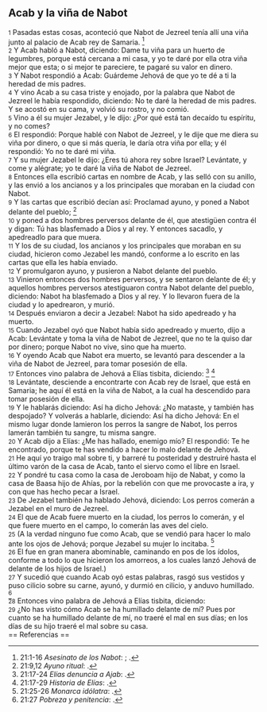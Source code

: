 == Acab y la viña de Nabot ==

{{anchor|1}} <small>1</small> Pasadas estas cosas, aconteció que Nabot de Jezreel tenía allí una viña junto al palacio de Acab rey de Samaria. <ref>21:1-16 ''Asesinato de los Nabot'': {{lib|LU|97|3|6}}; {{lib|LU|97|9|19}}.</ref><br>
{{anchor|2}} <small>2</small> Y Acab habló a Nabot, diciendo: Dame tu viña para un huerto de legumbres, porque está cercana a mi casa, y yo te daré por ella otra viña mejor que esta; o si mejor te pareciere, te pagaré su valor en dinero.<br>
{{anchor|3}} <small>3</small> Y Nabot respondió a Acab: Guárdeme Jehová de que yo te dé a ti la heredad de mis padres.<br>
{{anchor|4}} <small>4</small> Y vino Acab a su casa triste y enojado, por la palabra que Nabot de Jezreel le había respondido, diciendo: No te daré la heredad de mis padres. Y se acostó en su cama, y volvió su rostro, y no comió.<br>
{{anchor|5}} <small>5</small> Vino a él su mujer Jezabel, y le dijo: ¿Por qué está tan decaído tu espíritu, y no comes?<br>
{{anchor|6}} <small>6</small> El respondió: Porque hablé con Nabot de Jezreel, y le dije que me diera su viña por dinero, o que si más quería, le daría otra viña por ella; y él respondió: Yo no te daré mi viña.<br>
{{anchor|7}} <small>7</small> Y su mujer Jezabel le dijo: ¿Eres tú ahora rey sobre Israel? Levántate, y come y alégrate; yo te daré la viña de Nabot de Jezreel.<br>
{{anchor|8}} <small>8</small> Entonces ella escribió cartas en nombre de Acab, y las selló con su anillo, y las envió a los ancianos y a los principales que moraban en la ciudad con Nabot.<br>
{{anchor|9}} <small>9</small> Y las cartas que escribió decían así: Proclamad ayuno, y poned a Nabot delante del pueblo; <ref>21:9,12 ''Ayuno ritual'': {{lib|LU|89|3|1}}.</ref><br>
{{anchor|10}} <small>10</small> y poned a dos hombres perversos delante de él, que atestigüen contra él y digan: Tú has blasfemado a Dios y al rey. Y entonces sacadlo, y apedreadlo para que muera.<br>
{{anchor|11}} <small>11</small> Y los de su ciudad, los ancianos y los principales que moraban en su ciudad, hicieron como Jezabel les mandó, conforme a lo escrito en las cartas que ella les había enviado.<br>
{{anchor|12}} <small>12</small> Y promulgaron ayuno, y pusieron a Nabot delante del pueblo.<br>
{{anchor|13}} <small>13</small> Vinieron entonces dos hombres perversos, y se sentaron delante de él; y aquellos hombres perversos atestiguaron contra Nabot delante del pueblo, diciendo: Nabot ha blasfemado a Dios y al rey. Y lo llevaron fuera de la ciudad y lo apedrearon, y murió.<br>
{{anchor|14}} <small>14</small> Después enviaron a decir a Jezabel: Nabot ha sido apedreado y ha muerto.<br>
{{anchor|15}} <small>15</small> Cuando Jezabel oyó que Nabot había sido apedreado y muerto, dijo a Acab: Levántate y toma la viña de Nabot de Jezreel, que no te la quiso dar por dinero; porque Nabot no vive, sino que ha muerto.<br>
{{anchor|16}} <small>16</small> Y oyendo Acab que Nabot era muerto, se levantó para descender a la viña de Nabot de Jezreel, para tomar posesión de ella.<br>
{{anchor|17}} <small>17</small> Entonces vino palabra de Jehová a Elías tisbita, diciendo: <ref>21:17-24 ''Elías denuncia a Ajab'': {{lib|LU|97|9|19}}.</ref> <ref>21:17-29 ''Historia de Elías'': {{lib|LU|123|5|12}}.</ref><br>
{{anchor|18}} <small>18</small> Levántate, desciende a encontrarte con Acab rey de Israel, que está en Samaria; he aquí él está en la viña de Nabot, a la cual ha descendido para tomar posesión de ella.<br>
{{anchor|19}} <small>19</small> Y le hablarás diciendo: Así ha dicho Jehová: ¿No mataste, y también has despojado? Y volverás a hablarle, diciendo: Así ha dicho Jehová: En el mismo lugar donde lamieron los perros la sangre de Nabot, los perros lamerán también tu sangre, tu misma sangre.<br>
{{anchor|20}} <small>20</small> Y Acab dijo a Elías: ¿Me has hallado, enemigo mío? El respondió: Te he encontrado, porque te has vendido a hacer lo malo delante de Jehová.<br>
{{anchor|21}} <small>21</small> He aquí yo traigo mal sobre ti, y barreré tu posteridad y destruiré hasta el último varón de la casa de Acab, tanto el siervo como el libre en Israel.<br>
{{anchor|22}} <small>22</small> Y pondré tu casa como la casa de Jeroboam hijo de Nabat, y como la casa de Baasa hijo de Ahías, por la rebelión con que me provocaste a ira, y con que has hecho pecar a Israel.<br>
{{anchor|23}} <small>23</small> De Jezabel también ha hablado Jehová, diciendo: Los perros comerán a Jezabel en el muro de Jezreel.<br>
{{anchor|24}} <small>24</small> El que de Acab fuere muerto en la ciudad, los perros lo comerán, y el que fuere muerto en el campo, lo comerán las aves del cielo.<br>
{{anchor|25}} <small>25</small> (A la verdad ninguno fue como Acab, que se vendió para hacer lo malo ante los ojos de Jehová; porque Jezabel su mujer lo incitaba. <ref>21:25-26 ''Monarca idólatra'': {{lib|LU|97|2|1}}.</ref><br>
{{anchor|26}} <small>26</small> El fue en gran manera abominable, caminando en pos de los ídolos, conforme a todo lo que hicieron los amorreos, a los cuales lanzó Jehová de delante de los hijos de Israel.)<br>
{{anchor|27}} <small>27</small> Y sucedió que cuando Acab oyó estas palabras, rasgó sus vestidos y puso cilicio sobre su carne, ayunó, y durmió en cilicio, y anduvo humillado. <ref>21:27 ''Pobreza y penitencia'': {{lib|LU|89|3|3}}.</ref><br>
{{anchor|28}} <small>28</small> Entonces vino palabra de Jehová a Elías tisbita, diciendo:<br>
{{anchor|29}} <small>29</small> ¿No has visto cómo Acab se ha humillado delante de mí? Pues por cuanto se ha humillado delante de mí, no traeré el mal en sus días; en los días de su hijo traeré el mal sobre su casa.<br>
== Referencias ==

<references />
